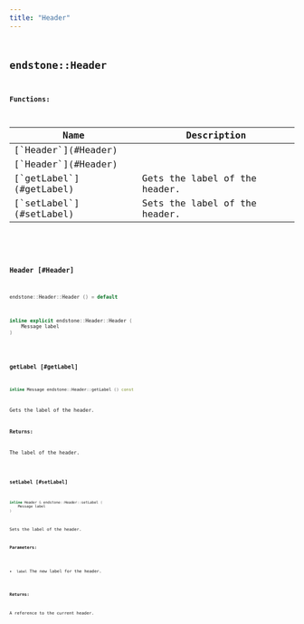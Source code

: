 ```yaml
---
title: "Header"
---
```


## <code className="doc-symbol doc-symbol-class"/> endstone::Header

















**Functions:**

<table>
<thead>
   <tr>
      <th>Name</th>
      <th>Description</th>
   </tr>
</thead>
<tbody>
<tr key="classendstone_1_1_header_1aceac5ab5dccb454e4e6a3c1c601cc291">
    <td>[`Header`](#Header)</td>
    <td></td>
</tr>
<tr key="classendstone_1_1_header_1afc892cb3df129426d1ec2f8e6f51874a">
    <td>[`Header`](#Header)</td>
    <td></td>
</tr>
<tr key="classendstone_1_1_header_1a7fbe4814c5ff46425f28d46fc89e7042">
    <td>[`getLabel`](#getLabel)</td>
    <td>Gets the label of the header.</td>
</tr>
<tr key="classendstone_1_1_header_1a4fe365b58872e118382981c82f925742">
    <td>[`setLabel`](#setLabel)</td>
    <td>Sets the label of the header.</td>
</tr>
</tbody>
</table>

### <code className="doc-symbol doc-symbol-function"/> Header [#Header]



```cpp
endstone::Header::Header () = default
```

```cpp
inline explicit endstone::Header::Header (
    Message label
) 
```
### <code className="doc-symbol doc-symbol-function"/> getLabel [#getLabel]

```cpp
inline Message endstone::Header::getLabel () const
```

Gets the label of the header.





**Returns:**

The label of the header. 





        
### <code className="doc-symbol doc-symbol-function"/> setLabel [#setLabel]

```cpp
inline Header & endstone::Header::setLabel (
    Message label
) 
```

Sets the label of the header.





**Parameters:**


* `label` The new label for the header. 



**Returns:**

A reference to the current header. 





        